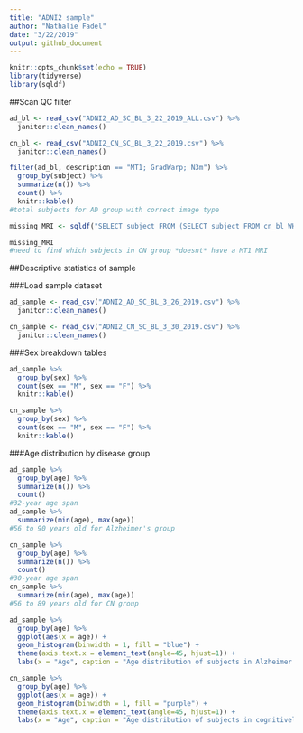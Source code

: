 ```yaml
---
title: "ADNI2 sample"
author: "Nathalie Fadel"
date: "3/22/2019"
output: github_document
---
```


```r
knitr::opts_chunk$set(echo = TRUE)
library(tidyverse)
library(sqldf)
```

##Scan QC filter
```r
ad_bl <- read_csv("ADNI2_AD_SC_BL_3_22_2019_ALL.csv") %>%
  janitor::clean_names()

cn_bl <- read_csv("ADNI2_CN_SC_BL_3_22_2019.csv") %>%
  janitor::clean_names()
```

```r
filter(ad_bl, description == "MT1; GradWarp; N3m") %>%
  group_by(subject) %>%
  summarize(n()) %>%
  count() %>%
  knitr::kable()
#total subjects for AD group with correct image type

missing_MRI <- sqldf("SELECT subject FROM (SELECT subject FROM cn_bl WHERE modality = 'PET') WHERE subject NOT IN (SELECT subject FROM cn_bl WHERE modality = 'MRI')")

missing_MRI
#need to find which subjects in CN group *doesnt* have a MT1 MRI

```

##Descriptive statistics of sample

###Load sample dataset
```r
ad_sample <- read_csv("ADNI2_AD_SC_BL_3_26_2019.csv") %>%
  janitor::clean_names()

cn_sample <- read_csv("ADNI2_CN_SC_BL_3_30_2019.csv") %>%
  janitor::clean_names()
```

###Sex breakdown tables
```r
ad_sample %>%
  group_by(sex) %>%
  count(sex == "M", sex == "F") %>%
  knitr::kable()

cn_sample %>%
  group_by(sex) %>%
  count(sex == "M", sex == "F") %>%
  knitr::kable()

```

###Age distribution by disease group
```r
ad_sample %>%
  group_by(age) %>%
  summarize(n()) %>%
  count()
#32-year age span
ad_sample %>%
  summarize(min(age), max(age))
#56 to 90 years old for Alzheimer's group

cn_sample %>%
  group_by(age) %>%
  summarize(n()) %>%
  count()
#30-year age span
cn_sample %>%
  summarize(min(age), max(age))
#56 to 89 years old for CN group

ad_sample %>%
  group_by(age) %>%
  ggplot(aes(x = age)) +
  geom_histogram(binwidth = 1, fill = "blue") +
  theme(axis.text.x = element_text(angle=45, hjust=1)) +
  labs(x = "Age", caption = "Age distribution of subjects in Alzheimer's group")

cn_sample %>%
  group_by(age) %>%
  ggplot(aes(x = age)) +
  geom_histogram(binwidth = 1, fill = "purple") +
  theme(axis.text.x = element_text(angle=45, hjust=1)) +
  labs(x = "Age", caption = "Age distribution of subjects in cognitively normal group")

```